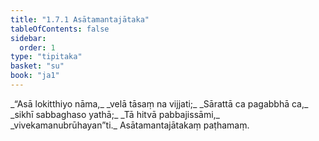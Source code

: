 ```yaml
---
title: "1.7.1 Asātamantajātaka"
tableOfContents: false
sidebar:
  order: 1
type: "tipitaka"
basket: "su"
book: "ja1"
---
```



<DynamicBreadcrumb />

<Division number="61" book="ja1">

<Paragraph number="135" type="verses" book="ja1">
_“Asā lokitthiyo nāma,_  
_velā tāsaṃ na vijjati;_  
_Sārattā ca pagabbhā ca,_  
_sikhī sabbaghaso yathā;_  
_Tā hitvā pabbajissāmi,_  
_vivekamanubrūhayan”ti._  


</Paragraph>
</Division>

<Paragraph number="136" type="center" book="ja1">
Asātamantajātakaṃ paṭhamaṃ.
</Paragraph>